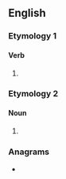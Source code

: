 ==English==


===Etymology 1===

====Verb====
{{head|en|verb form}}

# {{en-third-person singular of|relegate}}

===Etymology 2===

====Noun====
{{head|en|noun plural form}}

# {{plural of|relegate|lang=en}}

===Anagrams===
* {{anagrams|en|regelates}}
